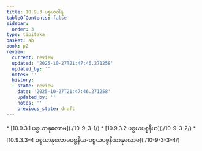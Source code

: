 ```yaml
---
title: 10.9.3 ပစ္စယဝါရ
tableOfContents: false
sidebar:
  order: 3
type: tipitaka
basket: ab
book: p2
review:
  current: review
  updated: '2025-10-27T21:47:46.271258'
  updated_by: ''
  notes: ''
  history:
  - state: review
    date: '2025-10-27T21:47:46.271258'
    updated_by: ''
    notes: ''
    previous_state: draft
---
```



<ReviewStatus review={frontmatter.review} showDetails={true} />

<HypothesisAnnotation frontmatter={frontmatter} />

<DynamicBreadcrumb />



<TableOfContents book="p2" section="10.9.3">
* [10.9.3.1 ပစ္စယာနုလောမ](./10-9-3-1/)
* [10.9.3.2 ပစ္စယပစ္စနီယ](./10-9-3-2/)
* [10.9.3.3–4 ပစ္စယာနုလောမပစ္စနီယ-ပစ္စယပစ္စနီယာနုလောမ](./10-9-3-3–4/)
</TableOfContents>